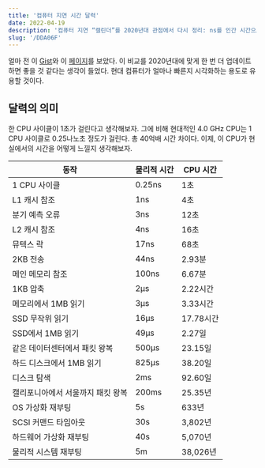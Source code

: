 ```yaml
---
title: '컴퓨터 지연 시간 달력'
date: 2022-04-19
description: '컴퓨터 지연 “캘린더”를 2020년대 관점에서 다시 정리: ns를 인간 시간으로 환산해 캐시부터 네트워크 왕복까지 상대적 비용을 시각화.'
slug: '/DDA06F'
---
```


얼마 전 이 [Gist](https://gist.github.com/hellerbarde/2843375)와 이 [페이지](https://colin-scott.github.io/personal_website/research/interactive_latency.html)를 보았다. 이 비교를 2020년대에 맞게 한 번 더 업데이트하면 좋을 것 같다는 생각이 들었다. 현대 컴퓨터가 얼마나 빠른지 시각화하는 용도로 유용할 것이다.

## 달력의 의미

한 CPU 사이클이 1초가 걸린다고 생각해보자. 그에 비해 현대적인 4.0 GHz CPU는 1 CPU 사이클로 0.25나노초 정도가 걸린다. 총 40억배 시간 차이다. 이제, 이 CPU가 현실에서의 시간을 어떻게 느낄지 생각해보자.

| 동작                              | 물리적 시간 | CPU 시간  |
| --------------------------------- | ----------- | --------- |
| 1 CPU 사이클                      | 0.25ns      | 1초       |
| L1 캐시 참조                      | 1ns         | 4초       |
| 분기 예측 오류                    | 3ns         | 12초      |
| L2 캐시 참조                      | 4ns         | 16초      |
| 뮤텍스 락                         | 17ns        | 68초      |
| 2KB 전송                          | 44ns        | 2.93분    |
| 메인 메모리 참조                  | 100ns       | 6.67분    |
| 1KB 압축                          | 2μs         | 2.22시간  |
| 메모리에서 1MB 읽기               | 3μs         | 3.33시간  |
| SSD 무작위 읽기                   | 16μs        | 17.78시간 |
| SSD에서 1MB 읽기                  | 49μs        | 2.27일    |
| 같은 데이터센터에서 패킷 왕복     | 500μs       | 23.15일   |
| 하드 디스크에서 1MB 읽기          | 825μs       | 38.20일   |
| 디스크 탐색                       | 2ms         | 92.60일   |
| 캘리포니아에서 서울까지 패킷 왕복 | 200ms       | 25.35년   |
| OS 가상화 재부팅                  | 5s          | 633년     |
| SCSI 커맨드 타임아웃              | 30s         | 3,802년   |
| 하드웨어 가상화 재부팅            | 40s         | 5,070년   |
| 물리적 시스템 재부팅              | 5m          | 38,026년  |
